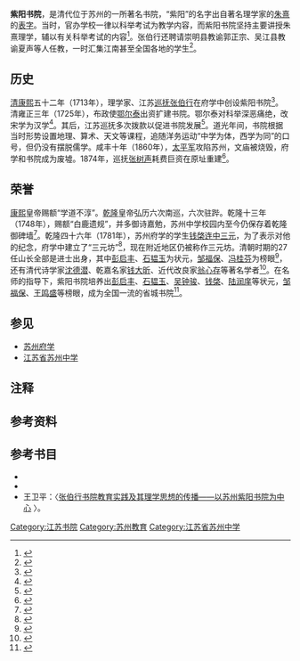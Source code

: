 {{Otheruses|紫阳书院}}
'''紫阳书院'''，是清代位于苏州的一所著名书院，“紫阳”的名字出自著名理学家的[[朱熹|朱熹]]的[[表字|表字]]。当时，官办学校一律以科举考试为教学内容，而紫阳书院坚持主要讲授朱熹理学，辅以有关科举考试的内容<ref>{{Harnvb|杨镜如|2006|pp=12}}</ref>。张伯行还聘请崇明县教谕郭正宗、吴江县教谕夏声等人任教，一时汇集江南甚至全国各地的学生<ref name=lcy>{{cite journal|author=林存阳|title=苏州紫阳书院与清代学术变迁——以钱大昕为研究视角|journal=中国史研究|year=2005|issue=4|pages=P151-164|accessdate=2011-12-31|language=zh-hans}}</ref>。

==历史==
[[清|清]][[康熙|康熙]]五十二年（1713年），理学家、江苏[[巡抚|巡抚]][[张伯行|张伯行]]在府学中创设紫阳书院<ref>{{cite web|author=胡达修|title=苏州书院简介|url=http://www.dfzb.suzhou.gov.cn/zsbl/217927.htm|publisher=苏州市地方志办公室|accessdate=2011-12-04|language=zh-hans|deadurl=yes|archiveurl=https://web.archive.org/web/20140419030907/http://www.dfzb.suzhou.gov.cn/zsbl/217927.htm|archivedate=2014-04-19}}</ref>。清雍正三年（1725年），布政使[[鄂尔泰|鄂尔泰]]出资扩建书院。鄂尔泰对科举深恶痛绝，改宋学为汉学<ref>{{Harnvb|杨镜如|2006|pp=13}}</ref>{{NoteTag|即稽古考文之学，因为清朝追崇汉代思想。}}。其后，江苏巡抚多次拨款以促进书院发展<ref name=zysy2>{{cite journal|author=戈春源|title=清代苏州的紫阳书院|journal=铁道师院学报（社会科学版）|year=1993|issue=2|pages=P52-53，P80|accessdate=2011-12-10|language=zh-hans}}</ref>。道光年间，书院根据当时形势设置地理、算术、天文等课程，追随洋务运动“中学为体，西学为同”的口号，但仍没有摆脱儒学。咸丰十年（1860年），[[太平天国|太平军]]攻陷苏州，文庙被烧毁，府学和书院成为废墟。1874年，巡抚[[张树声|张树声]]耗费巨资在原址重建<ref>{{Harnvb|杨镜如|2006|pp=14}}</ref>。

==荣誉==
[[康熙|康熙]]皇帝赐额“学道不淳”。[[乾隆|乾隆]]皇帝弘历六次南巡，六次驻跸。乾隆十三年（1748年），赐额“白鹿遗规”，并多御诗嘉勉，苏州中学校园内至今仍保存着乾隆御碑墙<ref>{{Harnvb|苏州中学校本系列教材编写委员会|2007|pp=}}</ref>。乾隆四十六年（1781年），苏州府学的学生[[钱棨|钱棨]][[连中三元|连中三元]]，为了表示对他的纪念，府学中建立了“三元坊”<ref>{{cite book|title=清史列传|year=1987|publisher=中华书局|location=北京|isbn=9787101003703|first=王钟翰 校|edition=第一版|volume=28|language=zh-hant}}</ref>，现在附近地区仍被称作三元坊。清朝时期的27任山长全部是进士出身，其中[[彭启丰|彭启丰]]、[[石韫玉|石韫玉]]为状元，[[邹福保|邹福保]]、[[冯桂芬|冯桂芬]]为榜眼<ref>{{Harnvb|杨镜如|2006|pp=1-2}}</ref>，还有清代诗学家[[沈德潜|沈德潜]]、乾嘉名家[[钱大昕|钱大昕]]、近代改良家[[翁心存|翁心存]]等著名学者<ref name=xsg>{{cite web|publisher=苏州中学|title=苏州中学网上校史馆|url=http://www.szzx.cc/xsg/about.html|accessdate=2011-12-24|language=zh-hans}}{{dead link|date=2018年4月 |bot=InternetArchiveBot |fix-attempted=yes }}</ref>。在名师的指导下，紫阳书院培养出[[彭启丰|彭启丰]]、[[石韫玉|石韫玉]]、[[吴钟骏|吴钟骏]]、[[钱棨|钱棨]]、[[陆润庠|陆润庠]]等状元，[[邹福保|邹福保]]、[[王鸣盛|王鸣盛]]等榜眼，成为全国一流的省城书院<ref>{{Harnvb|杨镜如|2006|pp=3}}</ref>。

==参见==
*[[苏州府学|苏州府学]]
*[[江苏省苏州中学|江苏省苏州中学]]

==注释==
{{ReflistH}}
{{NoteFoot}}
{{ReflistF}}

==参考资料==
{{Reflist}}

==参考书目==
*<cite id="CITEREF杨镜如2006">{{zh-hans}}{{Citation|author=杨镜如|title=《紫阳书院志（1713-1904）》|year=2006|publisher=苏州大学出版社|location=苏州|isbn=7810904388|edition=第一版}}</cite>
*<cite id="CITEREF苏州中学校本系列教材编写委员会2007">{{zh-hans}}{{Citation|author=苏州中学校本系列教材编写委员会|title=《中国名校优良传统丛书·江苏省苏州中学卷》|year=2007|publisher=中国大百科全书出版社|location=北京}}</cite>
*王卫平：〈[http://www.nssd.org/articles/article_read.aspx?id=28241470 张伯行书院教育实践及其理学思想的传播——以苏州紫阳书院为中心] {{Wayback|url=http://www.nssd.org/articles/article_read.aspx?id=28241470 |date=20210102084537 }}〉。

[[Category:江苏书院|Category:江苏书院]]
[[Category:苏州教育|Category:苏州教育]]
[[Category:江苏省苏州中学|Category:江苏省苏州中学]]